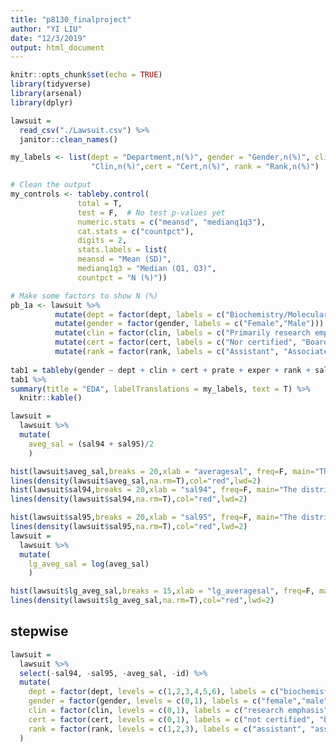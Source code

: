 ```yaml
---
title: "p8130_finalproject"
author: "YI LIU"
date: "12/3/2019"
output: html_document
---
```


```r
knitr::opts_chunk$set(echo = TRUE)
library(tidyverse)
library(arsenal)
library(dplyr)
```

```r
lawsuit = 
  read_csv("./Lawsuit.csv") %>% 
  janitor::clean_names()

my_labels <- list(dept = "Department,n(%)", gender = "Gender,n(%)", clin = 
                  "Clin,n(%)",cert = "Cert,n(%)", rank = "Rank,n(%)")

# Clean the output
my_controls <- tableby.control(
               total = T,
               test = F,  # No test p-values yet
               numeric.stats = c("meansd", "medianq1q3"),
               cat.stats = c("countpct"),
               digits = 2,
               stats.labels = list(
               meansd = "Mean (SD)",
               medianq1q3 = "Median (Q1, Q3)",
               countpct = "N (%)"))

# Make some factors to show N (%)
pb_1a <- lawsuit %>% 
          mutate(dept = factor(dept, labels = c("Biochemistry/Molecular Biology", "Physiology","Genetics","Pediatrics","Medicine","Surgery"))) %>%
          mutate(gender = factor(gender, labels = c("Female","Male"))) %>%
          mutate(clin = factor(clin, labels = c("Primarily research emphasis", "Primarily clinical emphasis"))) %>%
          mutate(cert = factor(cert, labels = c("Nor certified", "Board certified"))) %>% 
          mutate(rank = factor(rank, labels = c("Assistant", "Associate", "Full professor"))) 
          
tab1 = tableby(gender ~ dept + clin + cert + prate + exper + rank + sal94 + sal95, data = pb_1a, control = my_controls)
tab1 %>% 
summary(title = "EDA", labelTranslations = my_labels, text = T) %>% 
  knitr::kable()
```

```r
lawsuit = 
  lawsuit %>% 
  mutate(
    aveg_sal = (sal94 + sal95)/2
    )

hist(lawsuit$aveg_sal,breaks = 20,xlab = "averagesal", freq=F, main="The distribution for outcomes")
lines(density(lawsuit$aveg_sal,na.rm=T),col="red",lwd=2)
hist(lawsuit$sal94,breaks = 20,xlab = "sal94", freq=F, main="The distribution for outcomes")
lines(density(lawsuit$sal94,na.rm=T),col="red",lwd=2)

hist(lawsuit$sal95,breaks = 20,xlab = "sal95", freq=F, main="The distribution for outcomes")
lines(density(lawsuit$sal95,na.rm=T),col="red",lwd=2)
lawsuit = 
  lawsuit %>% 
  mutate(
    lg_aveg_sal = log(aveg_sal)
    )

hist(lawsuit$lg_aveg_sal,breaks = 15,xlab = "lg_averagesal", freq=F, main="The distribution for lg_outcomes")
lines(density(lawsuit$lg_aveg_sal,na.rm=T),col="red",lwd=2)

```
## stepwise

```r
lawsuit =
  lawsuit %>% 
  select(-sal94, -sal95, -aveg_sal, -id) %>% 
  mutate(
    dept = factor(dept, levels = c(1,2,3,4,5,6), labels = c("biochemistry", "physiology","genetics","pediatrics","medicine","surgery"), ordered = TRUE),
    gender = factor(gender, levels = c(0,1), labels = c("female","male"), ordered = TRUE),
    clin = factor(clin, levels = c(0,1), labels = c("research emphasis","clinical emphasis"), ordered = TRUE),
    cert = factor(cert, levels = c(0,1), labels = c("not certified", "board certified"),ordered = TRUE),
    rank = factor(rank, levels = c(1,2,3), labels = c("assistant", "associate","full professor"), ordered = TRUE)
  )


```


```r

```


